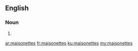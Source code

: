 ==English==

===Noun===
{{head|en|noun plural form}}

# {{plural of|maisonette|lang=en}}

[[ar:maisonettes]]
[[fr:maisonettes]]
[[ku:maisonettes]]
[[my:maisonettes]]